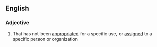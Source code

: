 ==English==
===Adjective===
{{en-adj|-}}
# That has not been [[appropriated]] for a specific use, or [[assign]]ed to a specific person or organization